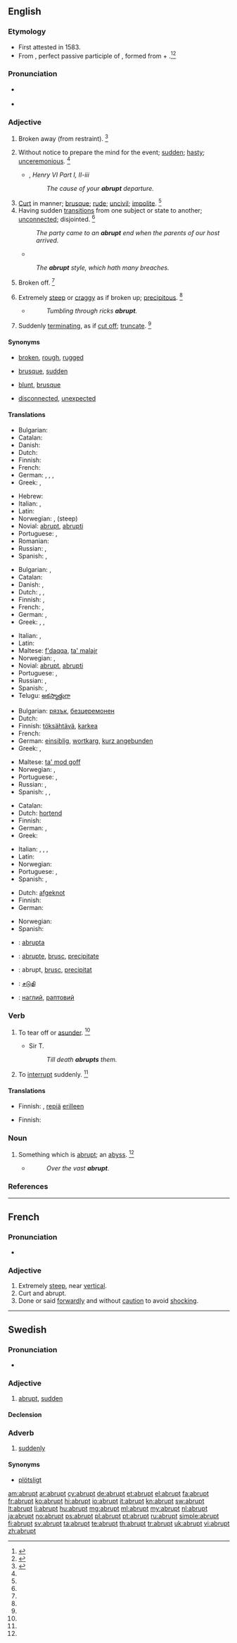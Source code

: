 ==English==

===Etymology===
* First attested in 1583.
* From {{etyl|la|en}} {{term|abruptus||broken off|lang=la}}, perfect passive participle of {{term|abrumpo|abrumpō|break off|lang=la}}, formed from {{term|ab||from, away from|lang=la}} + {{term|rumpo|rumpō|to break|lang=la}}.<ref name=SOED>{{reference-book | last =| first = | authorlink =  | coauthors =  | editor =Brown, Lesley  | others =  | title = The Shorter Oxford English Dictionary | origdate =  | origyear = 1933| origmonth =  | url =  | format =  | accessdate =  | accessyear =  | accessmonth =  | edition = 5th | date =  | year =2003| month =  | publisher =Oxford University Press  | location =Oxford, UK | language =  | id =  | doi = | isbn =978-0-19-860575-7 | lccn = | ol = | pages =8| chapter =  | chapterurl =  | quote =}}</ref><ref>{{reference-book | last =| first = | authorlink =  | coauthors =  | editor =Gove, Philip Babcock    | others =  | title = Webster's Third International Dictionary of the English Language Unabridged | origdate =  | origyear = 1909 | origmonth =  | url =  | format =  | accessdate =  | accessyear =  | accessmonth =  | edition =  | date =  | year =1976  | month =  | publisher =G. & C. Merriam Co.  | location = Springfield, MA | language =  | id =  | doi = | isbn =0-87779-101-5 | lccn = | ol = | pages =6| chapter =  | chapterurl =  | quote =}}</ref>

===Pronunciation===
* {{a|US}} {{IPA|/əˈbɹʌpt/|/æˈbɹʌpt/}}
* {{audio|En-us-abrupt.ogg|Audio (US)}}

===Adjective===
{{en-adj|'''more abrupt''' or [[abrupter]]|'''most abrupt''' or [[abruptest]]}}

# {{obsolete|rare}} Broken away (from restraint). {{defdate|Attested only in the late 16<sup>th</sup> century.}}<ref name=SOED>{{reference-book | last =| first = | authorlink =  | coauthors =  | editor =Brown, Lesley  | others =  | title = The Shorter Oxford English Dictionary | origdate =  | origyear = 1933| origmonth =  | url =  | format =  | accessdate =  | accessyear =  | accessmonth =  | edition = 5th | date =  | year =2003| month =  | publisher =Oxford University Press  | location =Oxford, UK | language =  | id =  | doi = | isbn =978-0-19-860575-7 | lccn = | ol = | pages =8| chapter =  | chapterurl =  | quote =}}</ref>
# Without notice to prepare the mind for the event; [[sudden]]; [[hasty]]; [[unceremonious]]. {{defdate|First attested in the late 16<sup>th</sup> century.}}<ref name=SOED/>
#* {{rfdate}} {{w|William Shakespeare}}, ''Henry VI Part I, II-iii''
#*: ''The cause of your '''abrupt''' departure.''
# [[curt|Curt]] in manner; [[brusque]]; [[rude]]; [[uncivil]]; [[impolite]]. {{defdate|First attested in the late 16<sup>th</sup> century.}}<ref name=SOED/>
# Having sudden [[transitions]] from one subject or state to another; [[unconnected]]; disjointed. {{defdate|First attested in the late 16<sup>th</sup> century.}}<ref name=SOED/>
#: ''The party came to an '''abrupt''' end when the parents of our host arrived.''
#* {{rfdate}} {{w|Ben Jonson}}
#: ''The '''abrupt''' style, which hath many breaches.''
# {{obsolete}} Broken off. {{defdate|Attested from the early 17<sup>th</sup> century until the mid 18<sup>th</sup> century.}}<ref name =SOED/>
# Extremely [[steep]] or [[craggy]] as if broken up; [[precipitous]]. {{defdate|First attested in the early 17<sup>th</sup> century.}}<ref name=SOED/>
#* {{rfdate}} {{w|Thomson}}
#*: ''Tumbling through ricks '''abrupt'''.''
# {{botany}} Suddenly [[terminating]], as if [[cut off]]; [[truncate]]. {{defdate|First attested in the early 19<sup>th</sup> century.}}<ref name=SOED/>

====Synonyms====
* {{sense|precipitous}} [[broken]], [[rough]], [[rugged]]
* {{sense|without time to prepare}} [[brusque]], [[sudden]]
* {{sense|uncivil}}[[blunt]], [[brusque]]
* {{sense|without transition}} [[disconnected]], [[unexpected]]

====Translations====
{{trans-top|extremely steep}}
* Bulgarian: {{t+|bg|стръмен}}
* Catalan: {{t-|ca|abrupte}}
* Danish: {{t-|da|brat}}
* Dutch: {{t+|nl|steil}}
* Finnish: {{t+|fi|äkkijyrkkä}}
* French: {{t+|fr|abrupt}}
* German: {{t+|de|abrupt}}, {{t+|de|jäh}}, {{t+|de|schroff}}, {{t+|de|steil}}
* Greek: {{t+|el|απόκρημνος|m|tr=apókrimnos|sc=Grek}}, {{t+|el|απότομος|m|tr=apótomos|sc=Grek}}
{{trans-mid}}
* Hebrew: {{t-|he|תלול|m|tr=talul|sc=Hebr}} 
* Italian: {{t-|it|brusco}}, {{t+|it|brusca}}
* Latin: {{t-|la|abruptus}}
* Norwegian: {{t-|no|brå}}, {{t-|no|bratt}} (steep)
* Novial: [[abrupt]], [[abrupti]]
* Portuguese: {{t+|pt|brusco}}, {{t+|pt|abrupto}}
* Romanian: {{t-|ro|abrupt}}
* Russian: {{t+|ru|крутой}}, {{t+|ru|обрывистый}}
* Spanish: {{t+|es|abrupto}}, {{t-|es|brusco}}
{{trans-bottom}}

{{trans-top|without notice}}
* Bulgarian: {{t+|bg|рязък}}, {{t+|bg|внезапен}}
* Catalan: {{t-|ca|abrupte}}
* Danish: {{t-|da|pludselig}}, {{t-|da|uformodet}}
* Dutch: {{t+|nl|abrupt}}, {{t+|nl|plots}}, {{t+|nl|bruusk}}
* Finnish: {{t+|fi|äkillinen}}, {{t+|fi|odottamaton}}
* French: {{t+|fr|brusque}}, {{t-|fr|precipité}}
* German: {{t+|de|abrupt}}, {{t+|de|jäh}}
* Greek: {{t+|el|αιφνίδιος|m|tr=aifnídios|sc=Grek}}, {{t+|el|απροσδόκητος|m|tr=aprosdókitos|sc=Grek}}, {{t+|el|ξαφνικός|m|tr=xafnikós|sc=Grek}}
{{trans-mid}}
* Italian: {{t-|it|brusco}}, {{t+|it|brusca}}
* Latin: {{t-|la|abruptus}}
* Maltese: [[f'daqqa]], [[ta' malajr]]
* Norwegian: {{t-|no|brå}}, {{t+|no|plutselig}}
* Novial: [[abrupt]], [[abrupti]]
* Portuguese: {{t+|pt|brusco}}, {{t+|pt|abrupto}}
* Russian: {{t+|ru|внезапный}}, {{t+|ru|неожиданный}}
* Spanish: {{t+|es|repentino}}, {{t-|es|súbito}}
* Telugu: [[అకస్మాత్తుగా]]
{{trans-bottom}}

{{trans-top|curt in manner}}
* Bulgarian: [[рязък]], [[безцеремонен]]
* Dutch: {{t-|nl|kortaf}}
* Finnish: [[töksähtävä]], [[karkea]]
* French: {{t+|fr|brusque}}
* German: [[einsiblig]], [[wortkarg]], [[kurz angebunden]]
* Greek: {{t+|el|απότομος|m|tr=apótomos|sc=Grek}}, {{t+|el|κοφτός|m|tr=koftós|sc=Grek}}
{{trans-mid}}
* Maltese: [[ta' mod goff]]
* Norwegian: {{t-|no|brå}}, {{t-|no|skarp}}
* Portuguese: {{t+|pt|brusco}}, {{t+|pt|rude}}
* Russian: {{t+|ru|бесцеремонный}}, {{t+|ru|резкий}}
* Spanish: {{t+|es|abrupto}}, {{t-|es|brusco}}, {{t-|es|cortante}}
{{trans-bottom}}

{{trans-top|having sudden transitions from one state to next}}
* Catalan: {{t-|ca|abrupte}}
* Dutch: [[hortend]]
* Finnish: {{t+|fi|äkillinen}}
* German: {{t+|de|abrupt}}, {{t+|de|jäh}}
* Greek: {{t+|el|ασυνεχής|m|tr=asynechís|sc=Grek}}
{{trans-mid}}
* Italian: {{t+|it|discontinuo}}, {{t+|it|discontinua}}, {{t-|it|sconnesso}}, {{t-|it|sconnessa}}
* Latin: {{t-|la|abruptus}}
* Norwegian: {{t+|no|plutselig}}
* Portuguese: {{t+|pt|brusco}}, {{t+|pt|abrupto}}
* Spanish: {{t-|es|brusco}}, {{t+|es|abrupto}}
{{trans-bottom}}

{{trans-top|botany: truncated}}
* Dutch: [[afgeknot]]
* Finnish: {{t-|fi|katkaistu}}
* German: {{t-|de|abgestumpft}}
{{trans-mid}}
* Norwegian: {{t-|no|avkortet}}
* Spanish: {{t+|es|abrupto}}
{{trans-bottom}}

{{checktrans-top}}
* {{ttbc|io}}: [[abrupta]]
* {{ttbc|ia}}: [[abrupte]], [[brusc]], [[precipitate]]
* {{ttbc|ro}}: abrupt, [[brusc]], [[precipitat]]
{{trans-mid}}
* {{ttbc|ta}}: [[சடுதி]]
* {{ttbc|uk}}: [[наглий]], [[раптовий]]
{{trans-bottom}}

===Verb===
{{en-verb}}

# {{context|transitive|archaic}} To tear off or [[asunder]]. {{defdate|First attested in the mid 17<sup>th</sup> century.}}<ref name=SOED/>
#* {{rfdate}} Sir T. {{w:Browne}}
#*: ''Till death '''abrupts''' them.''
# To [[interrupt]] suddenly. {{defdate|First attested in the mid 17<sup>th</sup> century.}}<ref name=SOED/>

====Translations====
{{trans-top|to tear off or asunder}}
* Finnish: {{t+|fi|erottaa}}, [[repiä]] [[erilleen]]
{{trans-mid}}
{{trans-bottom}}

{{trans-top|to interrupt suddenly}}
* Finnish: {{t+|fi|keskeyttää}}
{{trans-mid}}
{{trans-bottom}}

===Noun===
{{en-noun}}

# {{poetic}} Something which is [[#Adjective|abrupt]]; an [[abyss]]. {{defdate|First attested in the mid 17<sup>th</sup> century.}}<ref name=SOED/>
#* {{rfdate}} {{w|Milton}}
#*: ''Over the vast '''abrupt'''.''

===References===
<references/>

----

==French==

===Pronunciation===
* {{audio|Fr-abrupt.ogg|Audio}}

===Adjective===
{{fr-adj}}

# Extremely [[steep]], near [[vertical]].
# Curt and abrupt.
# Done or said [[forwardly]] and without [[caution]] to avoid [[shock]]ing.

----

==Swedish==

===Pronunciation===
* {{audio|Sv-abrupt.ogg|Audio}}

===Adjective===
{{head|sv|adjective}}

# [[#English|abrupt]], [[sudden]]

====Declension====
{{sv-adj-abs|2=abrupt}}

===Adverb===
{{head|sv|adverb}}

# [[suddenly]]

====Synonyms====
* [[plötsligt]]

[[am:abrupt]]
[[ar:abrupt]]
[[cy:abrupt]]
[[de:abrupt]]
[[et:abrupt]]
[[el:abrupt]]
[[fa:abrupt]]
[[fr:abrupt]]
[[ko:abrupt]]
[[hi:abrupt]]
[[io:abrupt]]
[[it:abrupt]]
[[kn:abrupt]]
[[sw:abrupt]]
[[lt:abrupt]]
[[li:abrupt]]
[[hu:abrupt]]
[[mg:abrupt]]
[[ml:abrupt]]
[[my:abrupt]]
[[nl:abrupt]]
[[ja:abrupt]]
[[no:abrupt]]
[[ps:abrupt]]
[[pl:abrupt]]
[[pt:abrupt]]
[[ru:abrupt]]
[[simple:abrupt]]
[[fi:abrupt]]
[[sv:abrupt]]
[[ta:abrupt]]
[[te:abrupt]]
[[th:abrupt]]
[[tr:abrupt]]
[[uk:abrupt]]
[[vi:abrupt]]
[[zh:abrupt]]